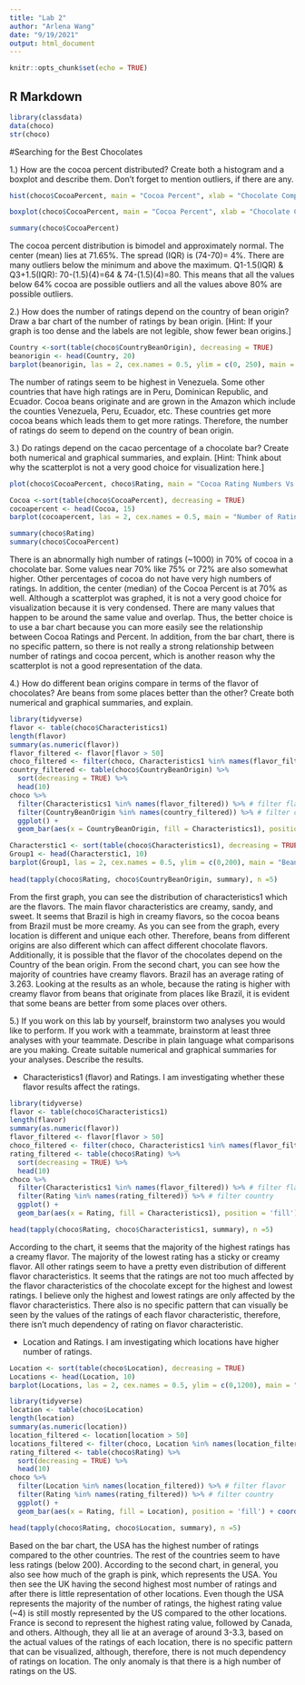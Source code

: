 ```yaml
---
title: "Lab 2"
author: "Arlena Wang"
date: "9/19/2021"
output: html_document
---
```


```r
knitr::opts_chunk$set(echo = TRUE)
```

## R Markdown

```r
library(classdata)
data(choco)
str(choco)
```

#Searching for the Best Chocolates

1.) How are the cocoa percent distributed? Create both a histogram and a boxplot and describe them. Don’t forget to mention outliers, if there are any.

```r
hist(choco$CocoaPercent, main = "Cocoa Percent", xlab = "Chocolate Companies", ylab = "Cocoa Percent (%)", col = "blue")

boxplot(choco$CocoaPercent, main = "Cocoa Percent", xlab = "Chocolate Companies", ylab = "Cocoa Percent (%)", col = "blue")

summary(choco$CocoaPercent)
```
The cocoa percent distribution is bimodel and approximately normal.  The center (mean) lies at 71.65%. The spread (IQR) is (74-70)= 4%.  There are many outliers below the minimum and above the maximum.  Q1-1.5(IQR) & Q3+1.5(IQR): 70-(1.5)(4)=64 & 74-(1.5)(4)=80.  This means that all the values below 64% cocoa are possible outliers and all the values above 80% are possible outliers.

2.) How does the number of ratings depend on the country of bean origin? Draw a bar chart of the number of ratings by bean origin. [Hint: If your graph is too dense and the labels are not legible, show fewer bean origins.]

```r
Country <-sort(table(choco$CountryBeanOrigin), decreasing = TRUE)
beanorigin <- head(Country, 20)
barplot(beanorigin, las = 2, cex.names = 0.5, ylim = c(0, 250), main = "Number of Ratings Vs. Bean Origin", xlab = "Bean Origin", ylab = "Number of Ratings", col = "blue")
```
The number of ratings seem to be highest in Venezuela.  Some other countries that have high ratings are in Peru, Dominican Republic, and Ecuador.  Cocoa beans originate and are grown in the Amazon which include the counties Venezuela, Peru, Ecuador, etc.  These countries get more cocoa beans which leads them to get more ratings.  Therefore, the number of ratings do seem to depend on the country of bean origin. 

3.) Do ratings depend on the cacao percentage of a chocolate bar? Create both numerical and graphical summaries, and explain. [Hint: Think about why the scatterplot is not a very good choice for visualization here.]

```r
plot(choco$CocoaPercent, choco$Rating, main = "Cocoa Rating Numbers Vs. Percent", xlab = "Cocoa Percent (%)", ylab = "Number of Ratings", col = "blue")

Cocoa <-sort(table(choco$CocoaPercent), decreasing = TRUE)
cocoapercent <- head(Cocoa, 15)
barplot(cocoapercent, las = 2, cex.names = 0.5, main = "Number of Ratings Vs. Bean Origin", xlab = "Cocoa Percent (%)", ylab = "Number of Ratings", col = "blue")

summary(choco$Rating)
summary(choco$CocoaPercent)
```
There is an abnormally high number of ratings (~1000) in 70% of cocoa in a chocolate bar.  Some values near 70% like 75% or 72% are also somewhat higher.  Other percentages of cocoa do not have very high numbers of ratings.  In addition, the center (median) of the Cocoa Percent is at 70% as well.  Although a scatterplot was graphed, it is not a very good choice for visualization because it is very condensed.  There are many values that happen to be around the same value and overlap.  Thus, the better choice is to use a bar chart because you can more easily see the relationship between Cocoa Ratings and Percent.  In addition, from the bar chart, there is no specific pattern, so there is not really a strong relationship between number of ratings and cocoa percent, which is another reason why the scatterplot is not a good representation of the data.

4.) How do different bean origins compare in terms of the flavor of chocolates? Are beans from some places better than the other? Create both numerical and graphical summaries, and explain.

```r
library(tidyverse)
flavor <- table(choco$Characteristics1)
length(flavor)
summary(as.numeric(flavor))
flavor_filtered <- flavor[flavor > 50]
choco_filtered <- filter(choco, Characteristics1 %in% names(flavor_filtered))
country_filtered <- table(choco$CountryBeanOrigin) %>% 
  sort(decreasing = TRUE) %>%
  head(10)
choco %>% 
  filter(Characteristics1 %in% names(flavor_filtered)) %>% # filter flavor
  filter(CountryBeanOrigin %in% names(country_filtered)) %>% # filter country
  ggplot() +
  geom_bar(aes(x = CountryBeanOrigin, fill = Characteristics1), position = 'fill') + coord_flip()

Characterstic1 <- sort(table(choco$Characteristics1), decreasing = TRUE)
Group1 <- head(Characterstic1, 10)
barplot(Group1, las = 2, cex.names = 0.5, ylim = c(0,200), main = "Bean Origin Vs. Characterstics 1", xlab = "Characteristics 1", ylab = "Bean Origin", col = "blue")
  
head(tapply(choco$Rating, choco$CountryBeanOrigin, summary), n =5)
```
From the first graph, you can see the distribution of characteristics1 which are the flavors.  The main flavor characteristics are creamy, sandy, and sweet.  It seems that Brazil is high in creamy flavors, so the cocoa beans from Brazil must be more creamy.  As you can see from the graph, every location is different and unique each other.  Therefore, beans from different origins are also different which can affect different chocolate flavors.  Additionally, it is possible that the flavor of the chocolates depend on the Country of the bean origin.  From the second chart, you can see how the majority of countries have creamy flavors.  Brazil has an average rating of 3.263.  Looking at the results as an whole, because the rating is higher with creamy flavor from beans that originate from places like Brazil, it is evident that some beans are better from some places over others.

5.) If you work on this lab by yourself, brainstorm two analyses you would like to perform. If you work with a teammate, brainstorm at least three analyses with your teammate. Describe in plain language what comparisons are you making. Create suitable numerical and graphical summaries for your analyses. Describe the results.

* Characteristics1 (flavor) and Ratings.  I am investigating whether these flavor results affect the ratings.

```r
library(tidyverse)
flavor <- table(choco$Characteristics1)
length(flavor)
summary(as.numeric(flavor))
flavor_filtered <- flavor[flavor > 50]
choco_filtered <- filter(choco, Characteristics1 %in% names(flavor_filtered))
rating_filtered <- table(choco$Rating) %>%
  sort(decreasing = TRUE) %>%
  head(10)
choco %>% 
  filter(Characteristics1 %in% names(flavor_filtered)) %>% # filter flavor
  filter(Rating %in% names(rating_filtered)) %>% # filter country
  ggplot() +
  geom_bar(aes(x = Rating, fill = Characteristics1), position = 'fill') + coord_flip()

head(tapply(choco$Rating, choco$Characteristics1, summary), n =5)
```
According to the chart, it seems that the majority of the highest ratings has a creamy flavor.  The majority of the lowest rating has a sticky or creamy flavor.  All other ratings seem to have a pretty even distribution of different flavor characteristics.  It seems that the ratings are not too much affected by the flavor characteristics of the chocolate except for the highest and lowest ratings.  I believe only the highest and lowest ratings are only affected by the flavor characteristics.  There also is no specific pattern that can visually be seen by the values of the ratings of each flavor characteristic, therefore, there isn't much dependency of rating on flavor characteristic.

* Location and Ratings. I am investigating which locations have higher number of ratings.
 
```r
Location <- sort(table(choco$Location), decreasing = TRUE)
Locations <- head(Location, 10)
barplot(Locations, las = 2, cex.names = 0.5, ylim = c(0,1200), main = "Ratings Vs. Location", xlab = "Location", ylab = "Ratings", col = "blue")

library(tidyverse)
location <- table(choco$Location)
length(location)
summary(as.numeric(location))
location_filtered <- location[location > 50]
locations_filtered <- filter(choco, Location %in% names(location_filtered))
rating_filtered <- table(choco$Rating) %>%
  sort(decreasing = TRUE) %>%
  head(10)
choco %>% 
  filter(Location %in% names(location_filtered)) %>% # filter flavor
  filter(Rating %in% names(rating_filtered)) %>% # filter country
  ggplot() +
  geom_bar(aes(x = Rating, fill = Location), position = 'fill') + coord_flip()

head(tapply(choco$Rating, choco$Location, summary), n =5)
```
Based on the bar chart, the USA has the highest number of ratings compared to the other countries.  The rest of the countries seem to have less ratings (below 200).  According to the second chart, in general, you also see how much of the graph is pink, which represents the USA.  You then see the UK having the second highest most number of ratings and after there is little representation of other locations. Even though the USA represents the majority of the number of ratings, the highest rating value (~4) is still mostly represented by the US compared to the other locations.  France is second to represent the highest rating value, followed by Canada, and others.  Although, they all lie at an average of around 3-3.3, based on the actual values of the ratings of each location, there is no specific pattern that can be visualized, although, therefore, there is not much dependency of ratings on location.  The only anomaly is that there is a high number of ratings on the US.